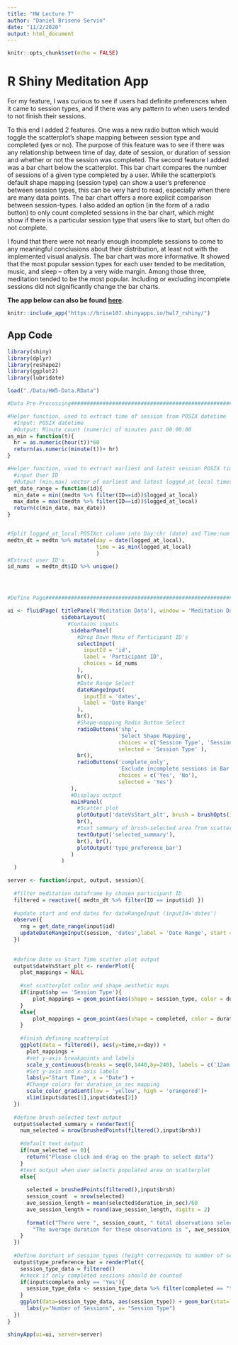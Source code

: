 ```yaml
---
title: "HW Lecture 7"
author: "Daniel Briseno Servin"
date: "11/2/2020"
output: html_document
---
```


```r
knitr::opts_chunk$set(echo = FALSE)
```

# R Shiny Meditation App #

For my feature, I was curious to see if users had definite preferences when it came to session types, and if there was any pattern to when users tended to not finish their sessions.

To this end I added 2 features. One was a new radio button which would toggle the scatterplot's shape mapping between session type and completed (yes or no). The purpose of this feature was to see if there was any relationship between time of day, date of session, or duration of session and whether or not the session was completed. The second feature I added was a bar chart below the scatterplot. This bar chart compares the number of sessions of a given type completed by a user. While the scatterplot's default shape mapping (session type) can show a user's preference between session types, this can be very hard to read, especially when there are many data points. The bar chart offers a more explicit comparison between session-types. I also added an option (in the form of a radio button) to only count completed sessions in the bar chart, which might show if there is a particular session type that users like to start, but often do not complete.

I found that there were not nearly enough incomplete sessions to come to any meaningful conclusions about their distribution, at least not with the implemented visual analysis. The bar chart was more informative. It showed that the most popular session types for each user tended to be meditation, music, and sleep -- often by a very wide margin. Among those three, meditation tended to be the most popular. Including or excluding incomplete sessions did not significantly change the bar charts.

**The app below can also be found [here](https://brise107.shinyapps.io/hwl7_rshiny/).**
```r
knitr::include_app("https://brise107.shinyapps.io/hwl7_rshiny/")
```




## App Code ##
```r
library(shiny)
library(dplyr)
library(reshape2)
library(ggplot2)
library(lubridate)

load("./Data/HW5-Data.RData")

#Data Pre-Processing####################################################

#Helper function, used to extract time of session from POSIX datetime
  #Input: POSIX datetime
  #Output: Minute count (numeric) of minutes past 00:00:00
as_min = function(t){
  hr = as.numeric(hour(t))*60
  return(as.numeric(minute(t))+ hr)
}

#Helper function, used to extract earliest and latest session POSIX timestamps for a given user ID
  #input User ID
  #Output (min,max) vector of earliest and latest logged_at_local timestamps
get_date_range = function(id){
  min_date = min((medtn %>% filter(ID==id))$logged_at_local)
  max_date = max((medtn %>% filter(ID==id))$logged_at_local)
  return(c(min_date, max_date))
}


#Split logged_at_local:POSIXct column into Day:chr (date) and Time:num columns
medtn_dt = medtn %>% mutate(day = date(logged_at_local),
                            time = as_min(logged_at_local) 
                            )
#Extract user ID's
id_nums  = medtn_dt$ID %>% unique()




#Define Page############################################################

ui <- fluidPage( titlePanel('Meditation Data'), window = 'Meditation Data',
                 sidebarLayout(
                   #Contains inputs
                    sidebarPanel(
                      #Drop Down Menu of Participant ID's
                      selectInput(
                        inputId = 'id',
                        label = 'Participant ID',
                        choices = id_nums
                      ),
                      br(),
                      #Date Range Select
                      dateRangeInput(
                        inputId = 'dates',
                        label = 'Date Range'
                      ),
                      br(),
                      #Shape-mapping Radio Button Select
                      radioButtons('shp', 
                                   'Select Shape Mapping', 
                                   choices = c('Session Type', 'Session Completed'),
                                   selected = 'Session Type' ),
                      br(),
                      radioButtons('complete_only',
                                   'Exclude incomplete sessions in Bar Plot?',
                                   choices = c('Yes', 'No'),
                                   selected = 'Yes')
                    ),
                    #Displays output
                    mainPanel(
                      #Scatter plot
                      plotOutput('dateVsStart_plt', brush = brushOpts(id="brsh")),
                      br(),
                      #text summary of brush-selected area from scatter plot
                      textOutput('selected_summary'),
                      br(), br(),
                      plotOutput('type_preference_bar')
                    )
                 )
  )

server <- function(input, output, session){
  
  #filter meditation dataframe by chosen participant ID
  filtered = reactive({ medtn_dt %>% filter(ID == input$id) })
  
  #update start and end dates for dateRangeInput (inputId='dates')
  observe({
    rng = get_date_range(input$id)
    updateDateRangeInput(session, 'dates',label = 'Date Range', start = rng[1], end = rng[2])
  })
  
  
  #define Date vs Start Time scatter plot output
  output$dateVsStart_plt <- renderPlot({
    plot_mappings = NULL
    
    #set scatterplot color and shape aesthetic maps
    if(input$shp == 'Session Type'){
        plot_mappings = geom_point(aes(shape = session_type, color = duration_in_sec ), size=3) 
    }
    else{
        plot_mappings = geom_point(aes(shape = completed, color = duration_in_sec ), size=3) 
    }
    
    #finish defining scatterplot
    ggplot(data = filtered(), aes(y=time,x=day)) + 
      plot_mappings +
      #set y-axis breakpoints and labels
      scale_y_continuous(breaks = seq(0,1440,by=240), labels = c('12am','4am','8am','12pm','4pm','8pm','12am'))+
      #Set y-axis and x-axis labels
      labs(y="Start Time", x = "Date") +
      #Change colors for duration_in_sec mapping
      scale_color_gradient(low = 'yellow', high = 'orangered')+
      xlim(input$dates[1],input$dates[2])
  })
  
  #define brush-selected text output
  output$selected_summary = renderText({
    num_selected = nrow(brushedPoints(filtered(),input$brsh))
    
    #default text output
    if(num_selected == 0){
      return("Please click and drag on the graph to select data")
    }
    #text output when user selects populated area on scatterplot
    else{
      
      selected = brushedPoints(filtered(),input$brsh)
      session_count  = nrow(selected)
      ave_session_length = mean(selected$duration_in_sec)/60
      ave_session_length = round(ave_session_length, digits = 2)
      
      format(c("There were ", session_count, " total observations selected. ",
        "The average duration for these observations is ", ave_session_length," min."))
    }
  })
  
  #Define barchart of session_types (height corresponds to number of sessions)
  output$type_preference_bar = renderPlot({
    session_type_data = filtered()
    #check if only completed sessions should be counted
    if(input$complete_only == 'Yes'){
      session_type_data <- session_type_data %>% filter(completed == "true")
    }
    ggplot(data=session_type_data, aes(session_type)) + geom_bar(stat='count') + 
      labs(y="Number of Sessions", x= "Session Type")
  })
}

shinyApp(ui=ui, server=server)

```

